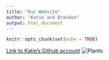 ```yaml
---
title: "Our Website"
author: "Katie and Brandon"
output: html_document
---
```


```r
knitr::opts_chunk$set(echo = TRUE)

```

[Link to Katie's Github account](https://github.com/therkildsen-class/ntres-6940-katielee38)
![Plants](https://hips.hearstapps.com/hmg-prod.s3.amazonaws.com/images/plants-index-1558561755.png?crop=0.945xw:0.707xh;0,0.190xh&resize=1200:*)